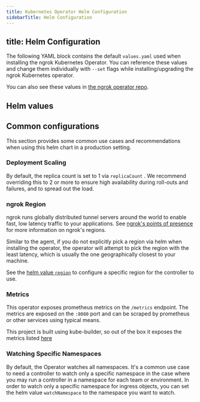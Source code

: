 ```yaml
---
title: Kubernetes Operator Helm Configuration
sidebarTitle: Helm Configuration
---
```


title: Helm Configuration
---



The following YAML block contains the default `values.yaml` used when installing the ngrok Kubernetes Operator. You can reference these values and change them individually with `--set` flags while installing/upgrading the ngrok Kubernetes operator.

You can also see these values in [the ngrok operator repo](https://github.com/ngrok/ngrok-operator/blob/main/helm/ngrok-operator/values.yaml).

## Helm values

<RemoteYamlBlock
	url="https://raw.githubusercontent.com/ngrok/ngrok-operator/main/helm/ngrok-operator/values.yaml"
	title="values.yaml"
/>

## Common configurations

This section provides some common use cases and recommendations when using this helm chart in a production setting. 

### Deployment Scaling

By default, the replica count is set to 1 via `replicaCount` . We recommend overriding this to 2 or more to ensure high availability during roll-outs and failures, and to spread out the load.

### ngrok Region

ngrok runs globally distributed tunnel servers around the world to enable fast, low latency traffic to your applications. See [ngrok's points of presence](/universal-gateway/points-of-presence/) for more information on ngrok's regions.

Similar to the agent, if you do not explicitly pick a region via helm when installing the operator, the operator will attempt to pick the region with the least latency, which is usually the one geographically closest to your machine.

See the [helm value `region`](https://github.com/ngrok/ngrok-operator/blob/main/helm/ngrok-operator/values.yaml#L47) to configure a specific region for the controller to use.

### Metrics

This operator exposes prometheus metrics on the `/metrics` endpoint. The metrics are exposed on the `:8080` port and can be scraped by prometheus or other services using typical means.

This project is built using kube-builder, so out of the box it exposes the metrics listed [here](https://book.kubebuilder.io/reference/metrics-reference.html?highlight=metrics#default-exported-metrics-references)

### Watching Specific Namespaces

By default, the Operator watches all namespaces. It's a common use case to need a controller to watch only a specific namespace in the case where you may run a controller in a namespace for each team or environment. In order to watch only a specific namespace for ingress objects, you can set the helm value `watchNamespace` to the namespace you want to watch.
